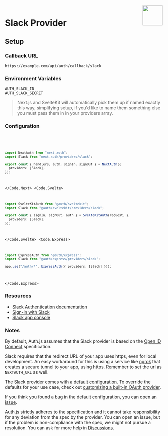 
<img align="right" src="/img/providers/slack.svg" height="64" width="64" />

# Slack Provider

## Setup

### Callback URL

```
https://example.com/api/auth/callback/slack
```

### Environment Variables

```
AUTH_SLACK_ID
AUTH_SLACK_SECRET
```

> Next.js and SvelteKit will automatically pick them up if named exactly this way, simplifying
> setup, if you'd like to name them something else you must pass them in in your providers array.

### Configuration

<Code>
  <Code.Next>

```ts filename="/auth.ts"
import NextAuth from "next-auth";
import Slack from "next-auth/providers/slack";

export const { handlers, auth, signIn, signOut } = NextAuth({
  providers: [Slack],
});
```

  </Code.Next>
  <Code.Svelte>

```ts filename="/auth.ts"
import SvelteKitAuth from "@auth/sveltekit";
import Slack from "@auth/sveltekit/providers/slack";

export const { signIn, signOut, auth } = SvelteKitAuth(request, {
  providers: [Slack],
});
```

  </Code.Svelte>
  <Code.Express>

```ts filename="/src/app.ts"
import ExpressAuth from "@auth/express";
import Slack from "@auth/express/providers/slack";

app.use("/auth/*", ExpressAuth({ providers: [Slack] }));
```

  </Code.Express>
</Code>

### Resources

- [Slack Authentication documentation](https://api.slack.com/authentication)
- [Sign-in with Slack](https://api.slack.com/docs/sign-in-with-slack)
- [Slack app console](https://api.slack.com/apps)

### Notes

By default, Auth.js assumes that the Slack provider is
based on the [Open ID Connect](https://openid.net/specs/openid-connect-core-1_0.html) specification.

<Callout type="warning">

Slack requires that the redirect URL of your app uses https, even for local development.
An easy workaround for this is using a service like [ngrok](https://ngrok.com/) that creates a secure tunnel to your app, using https. Remember to set the url as `NEXTAUTH_URL` as well.

</Callout>

<Callout>

The Slack provider comes with a [default configuration](https://github.com/nextauthjs/next-auth/blob/main/packages/core/src/providers/slack.ts).
To override the defaults for your use case, check out [customizing a built-in OAuth provider](https://authjs.dev/guides/providers/custom-provider#override-default-options).

</Callout>

If you think you found a bug in the default configuration, you can [open an issue](https://authjs.dev/new/provider-issue).

Auth.js strictly adheres to the specification and it cannot take responsibility for any deviation from
the spec by the provider. You can open an issue, but if the problem is non-compliance with the spec,
we might not pursue a resolution. You can ask for more help in [Discussions](https://authjs.dev/new/github-discussions).
